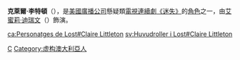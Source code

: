 {{noteTA
|G1=Country
|1=zh-hans:《迷失》; zh-hant:《迷》; zh-tw:《Lost檔案》;
|2=zh-hans:艾米莉·德瑞文;zh-hk:艾美莉·迪韋雲;zh-tw:艾蜜莉·迪瑞文;
}}
{{迷失角色
|綽號=克萊爾<br>Claire
|Image=[[File:Lost-claire.jpg|250px]]<br>[[艾蜜莉·迪瑞文|艾蜜莉·迪瑞文]]飾演克萊爾
|最初出現=“[[試播_(迷失)#試播（第一部份）|試播（第一部份）]]”
|最後出現=無
|回憶場景=“[[迷失_(第一季)#被別人養育|被別人養育]]”、“[[迷失_(第一季)#大旅程：第二部份|大旅程：第二部份]]”、“[[迷失_(第二季)#產假|產假]]”
|首次於回憶中出現=
|最後於回憶中出現=
|名字=克萊爾·李特頓<br>Claire Littleton
|年齡=未知
|來自={{AUS}}
|職業=[[快餐店|快餐店]]員
|來澳洲的原因=在澳大利亞出生和成長
|回洛杉磯的原因=將自己孕育中兒子交給洛杉磯的一對夫婦收養，後來認為自己被故意安排乘搭這命中注定墜機的航班
|演員=[[艾米莉·德·拉文|艾米莉·德·拉文]]<br>Emilie de Ravin
|}}

'''克萊爾·李特頓'''（{{lang-en|'''Claire Littleton'''}}），是[[美國廣播公司|美國廣播公司]]懸疑類[[電視連續劇|電視連續劇]][[迷失|《迷失》]]的[[角色|角色]]之一，由[[艾蜜莉·迪瑞文|艾蜜莉·迪瑞文]]（{{lang|en|Emilie de Ravin}}）飾演。

{{迷失角色表}}

[[Category:迷失角色|C]]
[[Category:虚构澳大利亞人|Category:虚构澳大利亞人]]

[[ca:Personatges_de_Lost#Claire_Littleton|ca:Personatges de Lost#Claire Littleton]]
[[sv:Huvudroller_i_Lost#Claire_Littleton|sv:Huvudroller i Lost#Claire Littleton]]